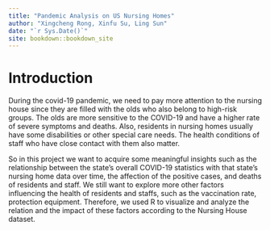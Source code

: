 ```yaml
--- 
title: "Pandemic Analysis on US Nursing Homes"
author: "Xingcheng Rong, Xinfu Su, Ling Sun"
date: "`r Sys.Date()`"
site: bookdown::bookdown_site
---
```


# Introduction

During the covid-19 pandemic, we need to pay more attention to the nursing house since they are filled with the olds who also belong to high-risk groups. The olds are more sensitive to the COVID-19 and have a higher rate of severe symptoms and deaths. Also, residents in nursing homes usually have some disabilities or other special care needs. The health conditions of staff who have close contact with them also matter. 

So in this project we want to acquire some meaningful insights such as the relationship between the state’s overall COVID-19 statistics with that state’s nursing home data over time, the affection of the positive cases, and deaths of residents and staff. We still want to explore more other factors influencing the health of residents and staffs, such as the vaccination rate, protection equipment. Therefore, we used R to visualize and analyze the relation and the impact of these factors according to the Nursing House dataset.
